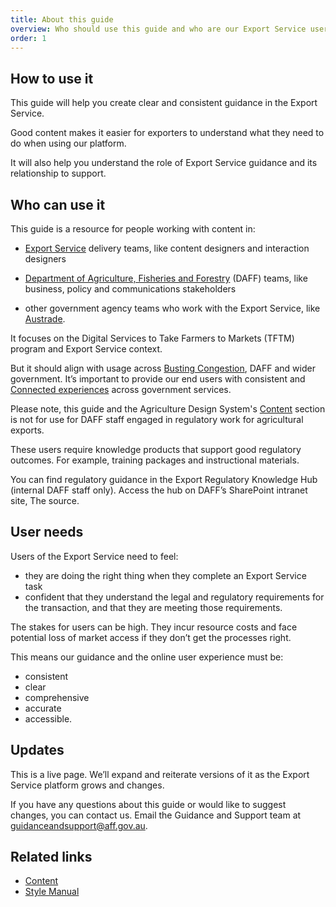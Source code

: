 ```yaml
---
title: About this guide
overview: Who should use this guide and who are our Export Service users.
order: 1
---
```


## How to use it

This guide will help you create clear and consistent guidance in the Export Service.

Good content makes it easier for exporters to understand what they need to do when using our platform.

It will also help you understand the role of Export Service guidance and its relationship to support.

<BackToTop />

## Who can use it

This guide is a resource for people working with content in:

- [Export Service](https://agriculture-exports.awe.gov.au) delivery teams, like content designers and interaction designers

- [Department of Agriculture, Fisheries and Forestry](https://www.agriculture.gov.au/) (DAFF) teams, like business, policy and
  communications stakeholders

- other government agency teams who work with the Export Service, like [Austrade](https://www.austrade.gov.au/).

It focuses on the Digital Services to Take Farmers to Markets (TFTM) program and Export Service context.

But it should align with usage across [Busting Congestion](https://www.agriculture.gov.au/sites/default/files/documents/budget-2020-21-busting-congestion-for-agricultural-exporters.pdf), DAFF and wider government. It’s important to provide our end users with consistent and [Connected experiences](./types-of-content#connected-experiences) across government services.

Please note, this guide and the Agriculture Design System's [Content](/content) section is not for use for DAFF staff engaged in regulatory work for agricultural exports.

These users require knowledge products that support good regulatory outcomes. For example, training packages and instructional materials.

You can find regulatory guidance in the Export Regulatory Knowledge Hub (internal DAFF staff only). Access the hub on DAFF’s SharePoint intranet site, The source.

<BackToTop />

## User needs

Users of the Export Service need to feel:

- they are doing the right thing when they complete an Export Service task
- confident that they understand the legal and regulatory requirements for the transaction, and that they are meeting those requirements.

The stakes for users can be high. They incur resource costs and face potential loss of market access if they don’t get the processes right.

This means our guidance and the online user experience must be:

- consistent
- clear
- comprehensive
- accurate
- accessible.

<BackToTop />

## Updates

This is a live page. We’ll expand and reiterate versions of it as the Export Service platform grows and changes.

If you have any questions about this guide or would like to suggest changes, you can contact us. Email the Guidance and Support team at [guidanceandsupport@aff.gov.au](mailto:guidanceandsupport@aff.gov.au).

<BackToTop />

## Related links

- [Content](/content)
- [Style Manual](https://www.stylemanual.gov.au/)

<BackToTop />
